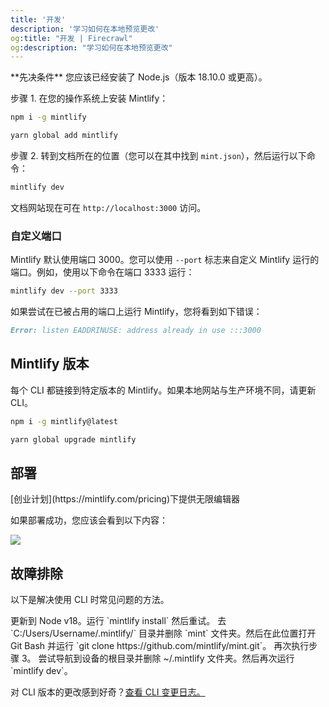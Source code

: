```yaml
---
title: '开发'
description: '学习如何在本地预览更改'
og:title: "开发 | Firecrawl"
og:description: "学习如何在本地预览更改"
---
```


<Info>
  **先决条件** 您应该已经安装了 Node.js（版本 18.10.0 或更高）。
</Info>

步骤 1. 在您的操作系统上安装 Mintlify：

<CodeGroup>

```bash npm
npm i -g mintlify
```

```bash yarn
yarn global add mintlify
```

</CodeGroup>

步骤 2. 转到文档所在的位置（您可以在其中找到 `mint.json`），然后运行以下命令：

```bash
mintlify dev
```

文档网站现在可在 `http://localhost:3000` 访问。

### 自定义端口

Mintlify 默认使用端口 3000。您可以使用 `--port` 标志来自定义 Mintlify 运行的端口。例如，使用以下命令在端口 3333 运行：

```bash
mintlify dev --port 3333
```

如果尝试在已被占用的端口上运行 Mintlify，您将看到如下错误：

```md
Error: listen EADDRINUSE: address already in use :::3000
```

## Mintlify 版本

每个 CLI 都链接到特定版本的 Mintlify。如果本地网站与生产环境不同，请更新 CLI。

<CodeGroup>

```bash npm
npm i -g mintlify@latest
```

```bash yarn
yarn global upgrade mintlify
```

</CodeGroup>

## 部署

<Tip>
  [创业计划](https://mintlify.com/pricing)下提供无限编辑器
</Tip>

如果部署成功，您应该会看到以下内容：

<Frame>
  <img src="/images/checks-passed.png" style={{ borderRadius: '0.5rem' }} />
</Frame>

## 故障排除

以下是解决使用 CLI 时常见问题的方法。

<AccordionGroup>
  <Accordion title="Mintlify 无法加载">
    更新到 Node v18。运行 `mintlify install` 然后重试。
  </Accordion>
  <Accordion title="Windows 上没有这样的文件或目录">
去 `C:/Users/Username/.mintlify/` 目录并删除 `mint` 文件夹。然后在此位置打开 Git Bash 并运行 `git clone https://github.com/mintlify/mint.git`。
再次执行步骤 3。
  </Accordion>
  <Accordion title="遇到未知错误">
    尝试导航到设备的根目录并删除 ~/.mintlify 文件夹。然后再次运行 `mintlify dev`。
  </Accordion>
</AccordionGroup>

对 CLI 版本的更改感到好奇？[查看 CLI 变更日志。](/changelog/command-line)